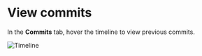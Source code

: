 # View commits

In the **Commits** tab, hover the timeline to view previous commits.

![Timeline](/images/timeline.png)